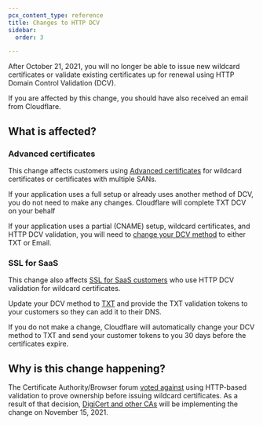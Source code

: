 ```yaml
---
pcx_content_type: reference
title: Changes to HTTP DCV
sidebar:
  order: 3

---
```


After October 21, 2021, you will no longer be able to issue new wildcard certificates or validate existing certificates up for renewal using HTTP Domain Control Validation (DCV).

If you are affected by this change, you should have also received an email from Cloudflare.

## What is affected?

### Advanced certificates

This change affects customers using [Advanced certificates](/ssl/edge-certificates/advanced-certificate-manager/) for wildcard certificates or certificates with multiple SANs.

If your application uses a full setup or already uses another method of DCV, you do not need to make any changes. Cloudflare will complete TXT DCV on your behalf

If your application uses a partial (CNAME) setup, wildcard certificates, and HTTP DCV validation, you will need to [change your DCV method](/ssl/edge-certificates/changing-dcv-method/) to either TXT or Email.

### SSL for SaaS

This change also affects [SSL for SaaS customers](/cloudflare-for-platforms/cloudflare-for-saas/) who use HTTP DCV validation for wildcard certificates.

Update your DCV method to [TXT](/cloudflare-for-platforms/cloudflare-for-saas/security/certificate-management/issue-and-validate/validate-certificates/txt/) and provide the TXT validation tokens to your customers so they can add it to their DNS.

If you do not make a change, Cloudflare will automatically change your DCV method to TXT and send your customer tokens to you 30 days before the certificates expire.

## Why is this change happening?

The Certificate Authority/Browser forum [voted against](https://cabforum.org/2021/06/03/ballot-sc45-wildcard-domain-validation/) using HTTP-based validation to prove ownership before issuing wildcard certificates. As a result of that decision, [DigiCert and other CAs](https://knowledge.digicert.com/alerts/domain-authentication-changes-in-2021.html) will be implementing the change on November 15, 2021.
